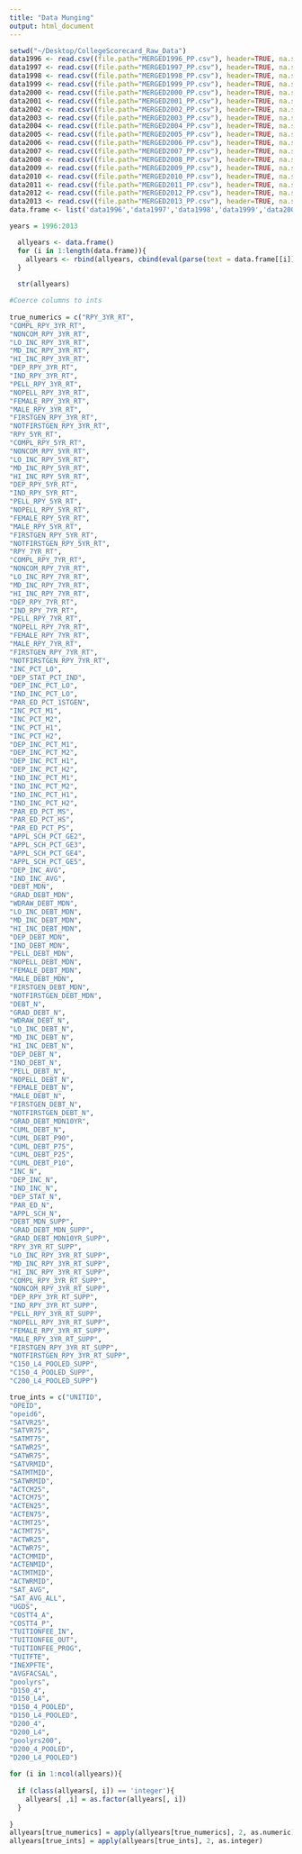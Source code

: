 ```yaml
---
title: "Data Munging"
output: html_document
---
```



```r
setwd("~/Desktop/CollegeScorecard_Raw_Data")
data1996 <- read.csv((file.path="MERGED1996_PP.csv"), header=TRUE, na.strings="NULL", sep=",")
data1997 <- read.csv((file.path="MERGED1997_PP.csv"), header=TRUE, na.strings="NULL", sep=",")
data1998 <- read.csv((file.path="MERGED1998_PP.csv"), header=TRUE, na.strings="NULL", sep=",")
data1999 <- read.csv((file.path="MERGED1999_PP.csv"), header=TRUE, na.strings="NULL", sep=",")
data2000 <- read.csv((file.path="MERGED2000_PP.csv"), header=TRUE, na.strings="NULL", sep=",")
data2001 <- read.csv((file.path="MERGED2001_PP.csv"), header=TRUE, na.strings="NULL", sep=",")
data2002 <- read.csv((file.path="MERGED2002_PP.csv"), header=TRUE, na.strings="NULL", sep=",")
data2003 <- read.csv((file.path="MERGED2003_PP.csv"), header=TRUE, na.strings="NULL", sep=",")
data2004 <- read.csv((file.path="MERGED2004_PP.csv"), header=TRUE, na.strings="NULL", sep=",")
data2005 <- read.csv((file.path="MERGED2005_PP.csv"), header=TRUE, na.strings="NULL", sep=",")
data2006 <- read.csv((file.path="MERGED2006_PP.csv"), header=TRUE, na.strings="NULL", sep=",")
data2007 <- read.csv((file.path="MERGED2007_PP.csv"), header=TRUE, na.strings="NULL", sep=",")
data2008 <- read.csv((file.path="MERGED2008_PP.csv"), header=TRUE, na.strings="NULL", sep=",")
data2009 <- read.csv((file.path="MERGED2009_PP.csv"), header=TRUE, na.strings="NULL", sep=",")
data2010 <- read.csv((file.path="MERGED2010_PP.csv"), header=TRUE, na.strings="NULL", sep=",")
data2011 <- read.csv((file.path="MERGED2011_PP.csv"), header=TRUE, na.strings="NULL", sep=",")
data2012 <- read.csv((file.path="MERGED2012_PP.csv"), header=TRUE, na.strings="NULL", sep=",")
data2013 <- read.csv((file.path="MERGED2013_PP.csv"), header=TRUE, na.strings="NULL", sep=",")
data.frame <- list('data1996','data1997','data1998','data1999','data2000','data2001','data2002','data2003','data2004','data2005','data2006','data2007','data2008','data2009','data2010','data2011','data2012','data2013')

years = 1996:2013

  allyears <- data.frame()
  for (i in 1:length(data.frame)){
    allyears <- rbind(allyears, cbind(eval(parse(text = data.frame[[i]])), rep(years[i], nrow(eval(parse(text = data.frame[[i]]))))))
  }
  
  str(allyears)
```

```r
#Coerce columns to ints
  
true_numerics = c("RPY_3YR_RT",
"COMPL_RPY_3YR_RT",
"NONCOM_RPY_3YR_RT",
"LO_INC_RPY_3YR_RT",
"MD_INC_RPY_3YR_RT",
"HI_INC_RPY_3YR_RT",
"DEP_RPY_3YR_RT",
"IND_RPY_3YR_RT",
"PELL_RPY_3YR_RT",
"NOPELL_RPY_3YR_RT",
"FEMALE_RPY_3YR_RT",
"MALE_RPY_3YR_RT",
"FIRSTGEN_RPY_3YR_RT",
"NOTFIRSTGEN_RPY_3YR_RT",
"RPY_5YR_RT",
"COMPL_RPY_5YR_RT",
"NONCOM_RPY_5YR_RT",
"LO_INC_RPY_5YR_RT",
"MD_INC_RPY_5YR_RT",
"HI_INC_RPY_5YR_RT",
"DEP_RPY_5YR_RT",
"IND_RPY_5YR_RT",
"PELL_RPY_5YR_RT",
"NOPELL_RPY_5YR_RT",
"FEMALE_RPY_5YR_RT",
"MALE_RPY_5YR_RT",
"FIRSTGEN_RPY_5YR_RT",
"NOTFIRSTGEN_RPY_5YR_RT",
"RPY_7YR_RT",
"COMPL_RPY_7YR_RT",
"NONCOM_RPY_7YR_RT",
"LO_INC_RPY_7YR_RT",
"MD_INC_RPY_7YR_RT",
"HI_INC_RPY_7YR_RT",
"DEP_RPY_7YR_RT",
"IND_RPY_7YR_RT",
"PELL_RPY_7YR_RT",
"NOPELL_RPY_7YR_RT",
"FEMALE_RPY_7YR_RT",
"MALE_RPY_7YR_RT",
"FIRSTGEN_RPY_7YR_RT",
"NOTFIRSTGEN_RPY_7YR_RT",
"INC_PCT_LO",
"DEP_STAT_PCT_IND",
"DEP_INC_PCT_LO",
"IND_INC_PCT_LO",
"PAR_ED_PCT_1STGEN",
"INC_PCT_M1",
"INC_PCT_M2",
"INC_PCT_H1",
"INC_PCT_H2",
"DEP_INC_PCT_M1",
"DEP_INC_PCT_M2",
"DEP_INC_PCT_H1",
"DEP_INC_PCT_H2",
"IND_INC_PCT_M1",
"IND_INC_PCT_M2",
"IND_INC_PCT_H1",
"IND_INC_PCT_H2",
"PAR_ED_PCT_MS",
"PAR_ED_PCT_HS",
"PAR_ED_PCT_PS",
"APPL_SCH_PCT_GE2",
"APPL_SCH_PCT_GE3",
"APPL_SCH_PCT_GE4",
"APPL_SCH_PCT_GE5",
"DEP_INC_AVG",
"IND_INC_AVG",
"DEBT_MDN",
"GRAD_DEBT_MDN",
"WDRAW_DEBT_MDN",
"LO_INC_DEBT_MDN",
"MD_INC_DEBT_MDN",
"HI_INC_DEBT_MDN",
"DEP_DEBT_MDN",
"IND_DEBT_MDN",
"PELL_DEBT_MDN",
"NOPELL_DEBT_MDN",
"FEMALE_DEBT_MDN",
"MALE_DEBT_MDN",
"FIRSTGEN_DEBT_MDN",
"NOTFIRSTGEN_DEBT_MDN",
"DEBT_N",
"GRAD_DEBT_N",
"WDRAW_DEBT_N",
"LO_INC_DEBT_N",
"MD_INC_DEBT_N",
"HI_INC_DEBT_N",
"DEP_DEBT_N",
"IND_DEBT_N",
"PELL_DEBT_N",
"NOPELL_DEBT_N",
"FEMALE_DEBT_N",
"MALE_DEBT_N",
"FIRSTGEN_DEBT_N",
"NOTFIRSTGEN_DEBT_N",
"GRAD_DEBT_MDN10YR",
"CUML_DEBT_N",
"CUML_DEBT_P90",
"CUML_DEBT_P75",
"CUML_DEBT_P25",
"CUML_DEBT_P10",
"INC_N",
"DEP_INC_N",
"IND_INC_N",
"DEP_STAT_N",
"PAR_ED_N",
"APPL_SCH_N",
"DEBT_MDN_SUPP",
"GRAD_DEBT_MDN_SUPP",
"GRAD_DEBT_MDN10YR_SUPP",
"RPY_3YR_RT_SUPP",
"LO_INC_RPY_3YR_RT_SUPP",
"MD_INC_RPY_3YR_RT_SUPP",
"HI_INC_RPY_3YR_RT_SUPP",
"COMPL_RPY_3YR_RT_SUPP",
"NONCOM_RPY_3YR_RT_SUPP",
"DEP_RPY_3YR_RT_SUPP",
"IND_RPY_3YR_RT_SUPP",
"PELL_RPY_3YR_RT_SUPP",
"NOPELL_RPY_3YR_RT_SUPP",
"FEMALE_RPY_3YR_RT_SUPP",
"MALE_RPY_3YR_RT_SUPP",
"FIRSTGEN_RPY_3YR_RT_SUPP",
"NOTFIRSTGEN_RPY_3YR_RT_SUPP",
"C150_L4_POOLED_SUPP",
"C150_4_POOLED_SUPP",
"C200_L4_POOLED_SUPP")

true_ints = c("UNITID",
"OPEID",
"opeid6",
"SATVR25",
"SATVR75",
"SATMT75",
"SATWR25",
"SATWR75",
"SATVRMID",
"SATMTMID",
"SATWRMID",
"ACTCM25",
"ACTCM75",
"ACTEN25",
"ACTEN75",
"ACTMT25",
"ACTMT75",
"ACTWR25",
"ACTWR75",
"ACTCMMID",
"ACTENMID",
"ACTMTMID",
"ACTWRMID",
"SAT_AVG",
"SAT_AVG_ALL",
"UGDS",
"COSTT4_A",
"COSTT4_P",
"TUITIONFEE_IN",
"TUITIONFEE_OUT",
"TUITIONFEE_PROG",
"TUITFTE",
"INEXPFTE",
"AVGFACSAL",
"poolyrs",
"D150_4",
"D150_L4",
"D150_4_POOLED",
"D150_L4_POOLED",
"D200_4",
"D200_L4",
"poolyrs200",
"D200_4_POOLED",
"D200_L4_POOLED")
  
for (i in 1:ncol(allyears)){
  
  if (class(allyears[, i]) == 'integer'){
    allyears[ ,i] = as.factor(allyears[, i])
  }
  
}
allyears[true_numerics] = apply(allyears[true_numerics], 2, as.numeric)
allyears[true_ints] = apply(allyears[true_ints], 2, as.integer)

```

